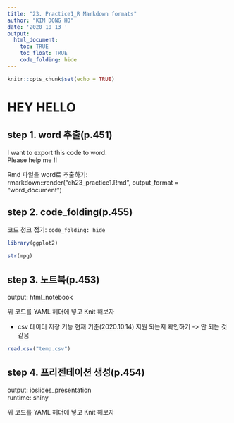 ```yaml
---
title: "23. Practice1_R Markdown formats"
author: "KIM DONG HO"
date: '2020 10 13 '
output:
  html_document:
    toc: TRUE
    toc_float: TRUE
    code_folding: hide
---
```


```r
knitr::opts_chunk$set(echo = TRUE)
```

# HEY HELLO  

## step 1. word 추출(p.451)
I want to export this code to word.  
Please help me !!  

Rmd 파일을 word로 추출하기:  
rmarkdown::render("ch23_practice1.Rmd", output_format = "word_document")


## step 2. code_folding(p.455)

코드 청크 접기: `code_folding: hide`

```r
library(ggplot2)

str(mpg)
```

## step 3. 노트북(p.453)
output: html_notebook  

위 코드를 YAML 헤더에 넣고 Knit 해보자  

+ csv 데이터 저장 기능 현재 기준(2020.10.14) 지원 되는지 확인하기 -> 안 되는 것 같음
```r
read.csv("temp.csv")
```

## step 4. 프리젠테이션 생성(p.454)
output: ioslides_presentation   
runtime: shiny  

위 코드를 YAML 헤더에 넣고 Knit 해보자  

